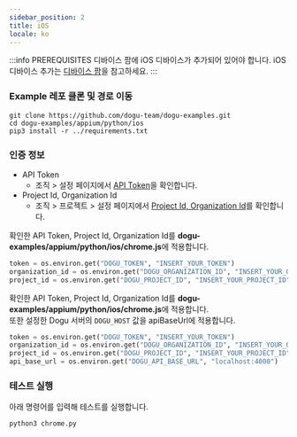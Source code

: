```yaml
---
sidebar_position: 2
title: iOS
locale: ko
---
```



:::info PREREQUISITES
디바이스 팜에 iOS 디바이스가 추가되어 있어야 합니다. iOS 디바이스 추가는 [디바이스 팜](/get-started/tutorials/device-farm#디바이스-추가하기)을 참고하세요.
:::

### Example 레포 클론 및 경로 이동

```
git clone https://github.com/dogu-team/dogu-examples.git
cd dogu-examples/appium/python/ios
pip3 install -r ../requirements.txt
```

<Tabs groupId="target" defaultValue="chrome">
<TabItem value="chrome" label="Chrome">

### 인증 정보
* API Token
  * 조직 > 설정 페이지에서 [API Token](/management/organization/settings#api-token)을 확인합니다.
* Project Id, Organization Id
  * 조직 > 프로젝트 > 설정 페이지에서 [Project Id, Organization Id](/management/project/settings#project-id)를 확인합니다.

<Tabs groupId="service" defaultValue="cloud">
<TabItem value="cloud" label="Cloud" default>

확인한 API Token, Project Id, Organization Id를 **dogu-examples/appium/python/ios/chrome.js**에 적용합니다.

```python
token = os.environ.get("DOGU_TOKEN", "INSERT_YOUR_TOKEN")
organization_id = os.environ.get("DOGU_ORGANIZATION_ID", "INSERT_YOUR_ORGANIZATION_ID")
project_id = os.environ.get("DOGU_PROJECT_ID", "INSERT_YOUR_PROJECT_ID")
```

</TabItem>
    
<TabItem value="self-hosted" label="Self-Hosted">

확인한 API Token, Project Id, Organization Id를 **dogu-examples/appium/python/ios/chrome.js**에 적용합니다.  
또한 설정한 Dogu 서버의 `DOGU_HOST` 값을 apiBaseUrl에 적용합니다.

```python
token = os.environ.get("DOGU_TOKEN", "INSERT_YOUR_TOKEN")
organization_id = os.environ.get("DOGU_ORGANIZATION_ID", "INSERT_YOUR_ORGANIZATION_ID")
project_id = os.environ.get("DOGU_PROJECT_ID", "INSERT_YOUR_PROJECT_ID")
api_base_url = os.environ.get("DOGU_API_BASE_URL", "localhost:4000")
```

</TabItem>
</Tabs>

### 테스트 실행

아래 명령어를 입력해 테스트를 실행합니다.
```
python3 chrome.py
```

</TabItem>
</Tabs>
